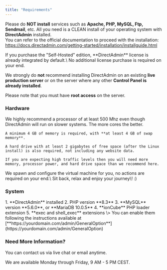 ```yaml
---
title: "Requirements"
---
```


Please do **NOT install** services such as **Apache, PHP, MySQL, Ftp, Sendmail**, etc. All you need is a CLEAN install of your operating system with **DirectAdmin** installed.\
You can refer to the official documentation to proceed with the installation:\
https://docs.directadmin.com/getting-started/installation/installguide.html

<Note>
  If you purchase the "Self-Hosted" edition, **DirectAdmin** license is already integrated by default.\
  No additional license purchase is required on your end.
</Note>

We strongly do **not** recommend installing DirectAdmin on an existing **live production server** or on the server where any other **Control Panel is already installed**.

Please note that you must have **root access** on the server.

### Hardware

<AccordionGroup>
  <Accordion title="Self-Hosted Edition" icon="rectangle-terminal">
    We highly recommend a processor of at least 500 Mhz even though DirectAdmin will run on slower systems. The more cores the better.

    A minimum 4 GB of memory is required, with **at least 4 GB of swap memory**.

    A hard drive with at least 2 gigabytes of free space (after the Linux install) is also required, not including any website data.

    If you are expecting high traffic levels then you will need more memory, processor power, and hard drive space than we recommend here.
  </Accordion>
  <Accordion title="Hosted Edition" icon="rectangle-terminal">
    We spawn and configure the virtual machine for you, no actions are required on your end.\
    Sit back, relax and enjoy your journey\! :)
  </Accordion>
</AccordionGroup>

### System

<AccordionGroup>
  <Accordion title="Self-Hosted Edition" icon="message-bot">
    1. **DirectAdmin** installed
    2. PHP version **8.3**
    3. **MySQL** version **5.6.0**, or **MariaDB 10.0.5**
    4. **ionCube** PHP loader extension
    5. **exec and shell_exec** extensions \> You can enable them following the instructions available at [**https://yourdomain.com/admin/GeneralOption**](https://yourdomain.com/admin/GeneralOption)
  </Accordion>
</AccordionGroup>

### **Need More Information?**

You can contact us via live chat or email anytime.

We are available Monday through Friday, 9 AM - 5 PM CEST.